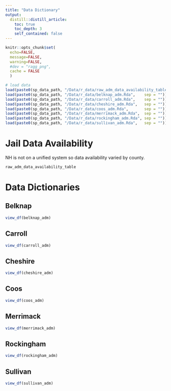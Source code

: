 ```yaml
---
title: "Data Dictionary"
output: 
  distill::distill_article:
    toc: true
    toc_depth: 3
    self_contained: false
---
```


```r
knitr::opts_chunk$set(
  echo=FALSE, 
  message=FALSE, 
  warning=FALSE,
  #dev = "ragg_png",
  cache = FALSE
  )
```

```r
# load data
load(paste0(sp_data_path, "/Data/r_data/raw_adm_data_availability_table.Rda", sep = ""))
load(paste0(sp_data_path, "/Data/r_data/belknap_adm.Rda",    sep = ""))
load(paste0(sp_data_path, "/Data/r_data/carroll_adm.Rda",    sep = ""))
load(paste0(sp_data_path, "/Data/r_data/cheshire_adm.Rda",   sep = ""))
load(paste0(sp_data_path, "/Data/r_data/coos_adm.Rda",       sep = ""))
load(paste0(sp_data_path, "/Data/r_data/merrimack_adm.Rda",  sep = ""))
load(paste0(sp_data_path, "/Data/r_data/rockingham_adm.Rda", sep = ""))
load(paste0(sp_data_path, "/Data/r_data/sullivan_adm.Rda",   sep = ""))
```

# Jail Data Availability 

NH is not on a unified system so data availability varied by county.  

```r
raw_adm_data_availability_table
```

# Data Dictionaries

## Belknap  

```r
view_df(belknap_adm)
```

## Carroll  

```r
view_df(carroll_adm)
```

## Cheshire  

```r
view_df(cheshire_adm)
```

## Coos

```r
view_df(coos_adm)
```

## Merrimack  

```r
view_df(merrimack_adm)
```

## Rockingham

```r
view_df(rockingham_adm)
```

## Sullivan

```r
view_df(sullivan_adm)
```
